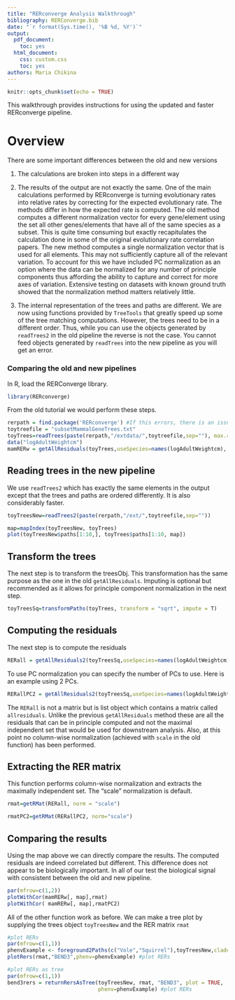 ```yaml
---
title: "RERconverge Analysis Walkthrough"
bibliography: RERConverge.bib
date: "`r format(Sys.time(), '%B %d, %Y')`"
output:
  pdf_document:
    toc: yes
  html_document:
    css: custom.css
    toc: yes
authors: Maria Chikina
---
```


```r
knitr::opts_chunk$set(echo = TRUE)
```





\newpage

This walkthrough provides instructions for using the updated and faster RERconverge pipeline.

# Overview
There are some  important differences between the old and new versions

1. The calculations are broken into steps in a different way

2. The results  of the output are not exactly the same. One of the main calculations performed by RERconverge is turning evolutionary rates into relative rates by correcting for the expected evolutionary rate. The methods differ in how the expected rate is computed. The old method computes a different normalization vector for every gene/element using the set all other genes/elements that have all of the same species as a subset. This is quite time consuming but exactly recapitulates the calculation done in some of the original evolutionary rate correlation papers.  The new method computes a single normalization vector that is used for all elements. This may not sufficiently capture all of the relevant variation. To account for this we have included PC normalization as an option where the data can be normalized for any number of principle components thus affording the ability to capture and correct for more axes of variation. Extensive testing on datasets with  known ground truth showed that the normalization method matters relatively little.


3. The internal representation of the trees and paths are different. We are now using functions provided by `TreeTools` that greatly speed up some of the tree matching computations. However, the trees need to be in a different order. Thus, while you can use the objects generated by `readTrees2` in the old pipeline the reverse is not the case. You cannot feed objects generated by `readTrees` into the new pipeline as you will get an error.

### Comparing the old and new pipelines




In R, load the RERConverge library. 

```r
library(RERconverge)

```
From the old tutorial we would perform these steps.

```r
rerpath = find.package('RERconverge') #If this errors, there is an issue with installation
toytreefile = "subsetMammalGeneTrees.txt"
toyTrees=readTrees(paste(rerpath,"/extdata/",toytreefile,sep=""), max.read = 500)
data("logAdultWeightcm")
mamRERw = getAllResiduals(toyTrees,useSpecies=names(logAdultWeightcm),   transform = "sqrt", weighted = T, scale = T)
```

## Reading trees in the new pipeline

 We use `readTrees2` which has exactly the same elements in the output except that the trees and paths are ordered differently. It is also considerably faster.


```r
toyTreesNew=readTrees2(paste(rerpath,"/ext/",toytreefile,sep=""))
```


```r
map=mapIndex(toyTreesNew, toyTrees)
plot(toyTreesNew$paths[1:10,], toyTrees$paths[1:10, map])
```

## Transform the trees

The next step is to transform the treesObj. This transformation has the same purpose as the one in the old `getAllResiduals`. Imputing is optional but recommended as it allows for principle component normalization in the next step.
```r
toyTreesSq=transformPaths(toyTrees, transform = "sqrt", impute = T)
```


## Computing the residuals

The next step is to compute the residuals
```r
RERall = getAllResiduals2(toyTreesSq,useSpecies=names(logAdultWeightcm), n.pcs = 0)
```

To use PC normalization you can specify the number of PCs to use. Here is an example using 2 PCs.

```r
RERallPC2 = getAllResiduals2(toyTreesSq,useSpecies=names(logAdultWeightcm), n.pcs = 2.)
```

The `RERall` is not a matrix but is list object which contains a matrix called `allresiduals`. Unlike the previous `getAllResiduals` method these are all the residuals that can be in principle computed and not the maximal independent set that would be used for downstream analysis. Also, at this point no column-wise normalization (achieved with `scale` in the old function) has been performed.

## Extracting the RER matrix

This function performs column-wise normalization and extracts the maximally independent set. The "scale" normalization is default.

```r
rmat=getRMat(RERall, norm = "scale")
```



```r
rmatPC2=getRMat(RERallPC2, norm="scale")
```


## Comparing the results

Using the map above we can directly compare the results. The computed residuals are indeed correlated but different. This difference does not appear to be biologically important. In all of our test the biological signal with consistent between the old and new pipeline.

```r
par(mfrow=c(1,2))
plotWithCor(mamRERw[, map],rmat)
plotWithCor( mamRERw[, map],rmatPC2)
```


All of the other function work as before. We can make a tree plot by supplying the trees object `toyTreesNew` and the RER matrix `rmat`


```r
#plot RERs
par(mfrow=c(1,1))
phenvExample <- foreground2Paths(c("Vole","Squirrel"),toyTreesNew,clade="terminal")
plotRers(rmat,"BEND3",phenv=phenvExample) #plot RERs
```

```r
#plot RERs as tree
par(mfrow=c(1,1))
bend3rers = returnRersAsTree(toyTreesNew, rmat, "BEND3", plot = TRUE,
                             phenv=phenvExample) #plot RERs
```
